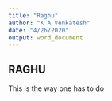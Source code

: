 ```yaml
---
title: "Raghu"
author: "K A Venkatesh"
date: "4/26/2020"
output: word_document
---
```

## RAGHU
This is the way one has to do

